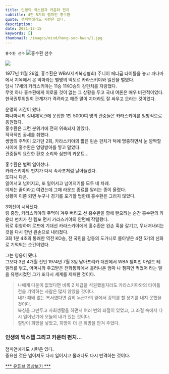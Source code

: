 ```yaml
---
title: 인생의 백스텝과 카운터 펀치
subtitle: 4전 5기의 챔피언 홍수환
quote: 챔피언에게도 시련은 있다.
description: 
date: 2021-12-15
keywords: []
thumbnail: /images/mind/hong-soo-hwan/1.jpg
---
```


`홍수환 선수`
![홍수환 선수](/images/mind/hong-soo-hwan/1.jpg)

![](https://firebasestorage.googleapis.com/v0/b/mind-kr.appspot.com/o/img%2F50-2.jpg?alt=media&token=caa4f978-c433-4bce-8de3-a645944e7de5)

1977년 11월 26일, 홍수환은 WBA(세계복싱협회) 주니어 페더급 타이틀을 놓고 파나마에서 지옥에서 온 악마라는 별명의 엑토르 카라스키야와 일전을 벌였다.  
당시 17세의 카라스키야는 11승 11KO승의 강펀치를 자랑했다.  
무엇 하나 홍수환에게 이로울 것이 없는 그 상황을 두고 국내 여론은 매우 비관적이었다.  
한국권투위원회 관계자가 격려라고 해준 말이 지더라도 잘 싸우고 오라는 것이었다.

운명의 시간이 왔다.  
파나마시티 실내체육관에 운집한 1만 5000여 명의 관중들은 카라스키야를 일방적으로 응원했다.  
홍수환은 그런 분위기에 전혀 위축되지 않았다.  
적극적인 공세를 취했다.  
쌍방의 주먹이 오가던 2회, 카라스키야의 짧은 왼손 펀치가 턱에 명중하면서 눈 깜짝할 사이에 홍수환은 엉덩방아를 찧고 말았다.  
관중들의 요란한 환호 소리와 심판의 카운트…

홍수환은 벌떡 일어섰다.  
카라스키야의 펀치가 다시 속사포처럼 날아들었다.  
또다시 다운.  
일어서고 넘어지고, 또 일어서고 넘어지기를 모두 네 차례.  
이제는 끝이라고 여겼는데 그때 라운드 종료를 알리는 종이 울렸다.  
상황이 이쯤 되면 누구나 경기를 포기할 법한데 홍수환은 그러지 않았다.

3회전이 시작됐다.  
링 중앙, 카라스키야의 주먹이 겨우 버티고 선 홍수환을 향해 뻗으려는 순간 홍수환의 카운터 펀치가 한 템포 먼저 카라스키야의 안면에 작렬했다.  
뒤로 휘청하며 로프에 기대선 카라스키야에게 홍수환은 왼손 훅을 갈기고, 무너져내리는 것을 다시 한번 왼손으로 내리쳤다.  
3회 1분 4초의 통쾌한 역전 KO승, 전 국민을 감동의 도가니로 몰아넣은 4전 5기의 신화로 기억되는 순간이었다.

그는 영웅이 됐다.  
그보다 3년 4개월 전인 1974년 7월 3일 남아프리카 더반에서 WBA 챔피언 아널드 테일러를 꺾고, 어머니와 주고받은 전화통화에서 흘러나온 엄마 나 챔피언 먹었어 라는 말을 유행시켰던 그가 또다시 세계를 제패한 것이다.  

> 나에게 다운이 없었다면 비록 2 체급을 석권했을지라도 카라스키야와의 타이틀전을 기억하는 사람은 많지 않았을 것이다.  
> 내가 패배 없는 복서였다면 감히 누군가의 앞에서 강의를 할 용기를 내지 못했을 것이다.  
> 복싱을 그만두고 사회생활을 하면서 여러 번의 좌절이 있었고, 그 좌절 속에서 다시 일어났기에 오늘의 내가 있는 것이다.  
> 절망이 희망을 낳았고, 희망이 더 큰 희망을 안겨 주었다.

### 인생의 백스텝 그리고 카운터 펀치...

챔피언에게도 시련은 있다.  
중요한 것은 넘어져도 다시 일어서고 물러나도 다시 반격하는 것이다.

[\*\*\* 유튜브 영상보기 \*\*\*](https://www.youtube.com/embed/_7NDWhkEmYg)